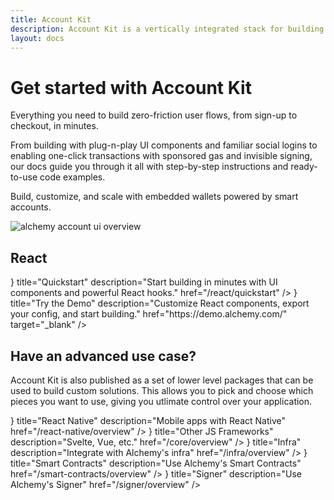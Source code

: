 ```yaml
---
title: Account Kit
description: Account Kit is a vertically integrated stack for building apps that support ERC-4337 smart accounts, Signer integrations, sponsoring gas, bundlers, and an SDK.
layout: docs
---
```



# Get started with Account Kit

Everything you need to build zero-friction user flows, from sign-up to checkout, in minutes.

From building with plug-n-play UI components and familiar social logins to enabling one-click transactions with sponsored gas and invisible signing, our docs guide you through it all with step-by-step instructions and ready-to-use code examples.

Build, customize, and scale with embedded wallets powered by smart accounts.

<img
  src="/images/account-kit-doc-overview.png"
  alt="alchemy account ui overview"
/>

## React

<div className="flex flex-row gap-4">
  <TileButton
    icon={<ClockForwardIcon />}
    title="Quickstart"
    description="Start building in minutes with UI components and powerful React hooks."
    href="/react/quickstart"
  />
  <TileButton
    icon={<PointerIcon />}
    title="Try the Demo"
    description="Customize React components, export your config, and start building."
    href="https://demo.alchemy.com/"
    target="_blank"
  />
</div>

## Have an advanced use case?

Account Kit is also published as a set of lower level packages that can be used to build custom solutions. This allows you to pick and choose which pieces you want to use, giving you
utlimate control over your application.

<div className="grid grid-cols-2 gap-8">
  <SmallTileRow
    icon={<ReactNativeIcon height={20} width={20} />}
    title="React Native"
    description="Mobile apps with React Native"
    href="/react-native/overview"
  />
  <SmallTileRow
    icon={<DotsIcon />}
    title="Other JS Frameworks"
    description="Svelte, Vue, etc."
    href="/core/overview"
  />
  <SmallTileRow
    icon={<InfraIcon />}
    title="Infra"
    description="Integrate with Alchemy's infra"
    href="/infra/overview"
  />
  <SmallTileRow
    icon={<SmartContractIcon />}
    title="Smart Contracts"
    description="Use Alchemy's Smart Contracts"
    href="/smart-contracts/overview"
  />
  <SmallTileRow
    icon={<SignerIcon />}
    title="Signer"
    description="Use Alchemy's Signer"
    href="/signer/overview"
  />
</div>
